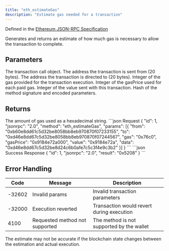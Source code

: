 ```yaml
---
title: "eth_estimateGas"
description: "Estimate gas needed for a transaction"
---
```


Defined in the [Ethereum JSON-RPC Specification](https://ethereum.org/en/developers/docs/apis/json-rpc/)

<Info>
Generates and returns an estimate of how much gas is necessary to allow the transaction to complete.
</Info>

## Parameters

<ParamField body="transaction" type="object" required>
The transaction call object.

<Expandable title="Transaction object properties">
<ParamField body="from" type="string">
The address the transaction is sent from (20 bytes).
</ParamField>

<ParamField body="to" type="string">
The address the transaction is directed to (20 bytes).
</ParamField>

<ParamField body="gas" type="string">
Integer of the gas provided for the transaction execution.
</ParamField>

<ParamField body="gasPrice" type="string">
Integer of the gasPrice used for each paid gas.
</ParamField>

<ParamField body="value" type="string">
Integer of the value sent with this transaction.
</ParamField>

<ParamField body="data" type="string">
Hash of the method signature and encoded parameters.
</ParamField>
</Expandable>
</ParamField>

## Returns

<ResponseField name="result" type="string">
The amount of gas used as a hexadecimal string.
</ResponseField>

<RequestExample>
```json Request
{
  "id": 1,
  "jsonrpc": "2.0",
  "method": "eth_estimateGas",
  "params": [{
    "from": "0xb60e8dd61c5d32be8058bb8eb970870f07233155",
    "to": "0xd46e8dd67c5d32be8058bb8eb970870f07244567",
    "gas": "0x76c0",
    "gasPrice": "0x9184e72a000",
    "value": "0x9184e72a",
    "data": "0xd46e8dd67c5d32be8d24c6b0afe7c5c3f4e9c3b2"
  }]
}
```
</RequestExample>

<ResponseExample>
```json Success Response
{
  "id": 1,
  "jsonrpc": "2.0",
  "result": "0x5208"
}
```
</ResponseExample>

## Error Handling

| Code   | Message                        | Description |
| ------ | ------------------------------ | ----------- |
| -32602 | Invalid params                 | Invalid transaction parameters |
| -32000 | Execution reverted             | Transaction would revert during execution |
| 4100   | Requested method not supported | The method is not supported by the wallet |

<Info>
The estimate may not be accurate if the blockchain state changes between the estimation and actual execution.
</Info>
